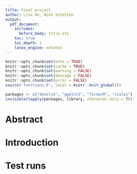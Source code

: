 ```yaml
---
title: Final project
author: Lisa Hu, Niek Scholten
output:
  pdf_document:
    includes:
      before_body: title.sty
    toc: true
    toc_depth: 2
    latex_engine: xelatex
---
```

```r
knitr::opts_chunk$set(echo = TRUE)
knitr::opts_chunk$set(cache = TRUE)
knitr::opts_chunk$set(warning = FALSE)
knitr::opts_chunk$set(message = FALSE)
knitr::opts_chunk$set(error = FALSE)
source('functions.R', local = knitr::knit_global())

packages <- c("deSolve", "ggplot2", "formatR", "scales")
invisible(lapply(packages, library, character.only = T))
```
\newpage
\pagenumbering{arabic}

# Abstract


# Introduction


# Test runs
```r

```
